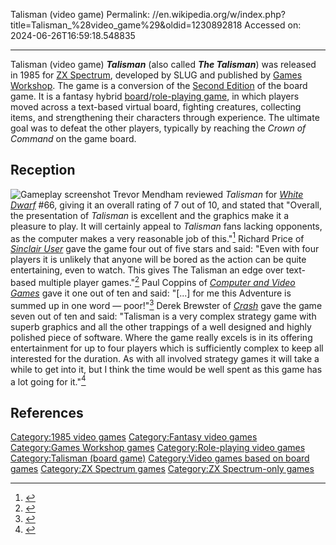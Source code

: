 Talisman (video game)
Permalink: //en.wikipedia.org/w/index.php?title=Talisman_%28video_game%29&oldid=1230892818
Accessed on: 2024-06-26T16:59:18.548835



------
Talisman (video game)
{{Short description|1985 video game}}
{{About|the 1985 video game|the 2013 video game|Talisman: Digital Edition|other video game versions|Talisman (board game)#Video game versions}}
{{Infobox video game
| platforms = [[ZX Spectrum]]
| released = 1985
| developer = SLUG
| publisher = [[Games Workshop]]
| genre = [[Digital board game]], [[role-playing game]]
}}
'''''Talisman''''' (also called '''''The Talisman''''') was released in 1985 for [[ZX Spectrum]], developed by SLUG and published by [[Games Workshop]]. The game is a conversion of the [[Talisman (board game)#First and second edition|Second Edition]] of the board game. It is a fantasy hybrid [[Board game|board]]/[[role-playing game]], in which players moved across a text-based virtual board, fighting creatures, collecting items, and strengthening their characters through experience. The ultimate goal was to defeat the other players, typically by reaching the ''Crown of Command'' on the game board.

== Reception ==
[[File:Talismanzx2.jpg|thumb|Gameplay screenshot]]
Trevor Mendham reviewed ''Talisman'' for ''[[White Dwarf (magazine)|White Dwarf]]'' #66, giving it an overall rating of 7 out of 10, and stated that "Overall, the presentation of ''Talisman'' is excellent and the graphics make it a pleasure to play. It will certainly appeal to ''Talisman'' fans lacking opponents, as the computer makes a very reasonable job of this."<ref name="WD66">{{cite magazine |last=Mendham |first=Trevor |date=June 1985 |title=Open Box |journal=[[White Dwarf (magazine)|White Dwarf]] |publisher=[[Games Workshop]] |pages=6–7 |issue=66}}</ref> Richard Price of ''[[Sinclair User]]'' gave the game four out of five stars and said: "Even with four players it is unlikely that anyone will be bored as the action can be quite entertaining, even to watch. This gives The Talisman an edge over text-based multiple player games."<ref>{{cite magazine |last1=Price |first1=Richard |date=May 1985 |title=Sleuthing by the sea - The Talisman |journal=[[Sinclair User]] |publisher=[[EMAP]] |pages=113, 115 |issue=38}}</ref> Paul Coppins of ''[[Computer and Video Games]]'' gave it one out of ten and said: "[...] for me this Adventure is summed up in one word — poor!"<ref>{{cite magazine |last1=Coppins |first1=Paul |date=July 1985 |title=Reviews - The Talisman |journal=[[Computer and Video Games]] |publisher=[[Future Publishing]] |page=85}}</ref> Derek Brewster of ''[[Crash (magazine)|Crash]]'' gave the game seven out of ten and said: "Talisman is a very complex strategy game with superb graphics and all the other trappings of a well designed and highly polished piece of software. Where the game really excels is in its offering entertainment for up to four players which is sufficiently complex to keep all interested for the duration. As with all involved strategy games it will take a while to get into it, but I think the time would be well spent as this game has a lot going for it."<ref>{{cite magazine |last1=Brewster |first1=Derek |date=May 1985 |title=Adventure Trail - Talisman |journal=[[Crash (magazine)|Crash]] |publisher=[[Newsfield Publications Ltd]] |page=116 |issue=16}}</ref>

== References ==
{{Reflist}}{{Games Workshop}}

[[Category:1985 video games]]
[[Category:Fantasy video games]]
[[Category:Games Workshop games]]
[[Category:Role-playing video games]]
[[Category:Talisman (board game)]]
[[Category:Video games based on board games]]
[[Category:ZX Spectrum games]]
[[Category:ZX Spectrum-only games]]